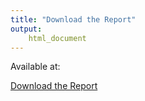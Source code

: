 ```yaml
---
title: "Download the Report"
output: 
    html_document
---
```


Available at:

[Download the Report](JSC370 Final Project Report Kaiwen Yang.pdf){.btn .btn-primary}
